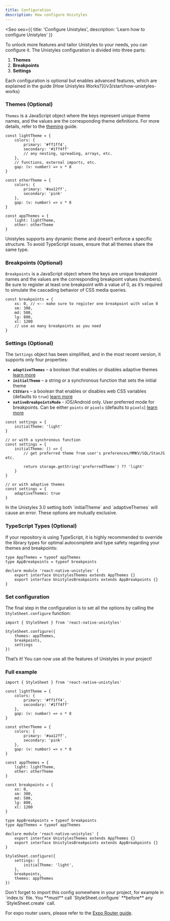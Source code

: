 ```yaml
---
title: Configuration
description: How configure Unistyles
---
```



<Seo
    seo={{
        title: 'Configure Unistyles',
        description: 'Learn how to configure Unistyles'
    }}
>

To unlock more features and tailor Unistyles to your needs, you can configure it. The Unistyles configuration is divided into three parts:

1. **Themes**
2. **Breakpoints**
3. **Settings**

<Aside>
Each configuration is optional but enables advanced features, which are explained in the guide [How Unistyles Works?](/v3/start/how-unistyles-works)
</Aside>

### Themes (Optional)

`Themes` is a JavaScript object where the keys represent unique theme names, and the values are the corresponding theme definitions. For more details, refer to the [theming](/v3/guides/theming) guide.

```tsx title="unistyles.ts"
const lightTheme = {
    colors: {
        primary: '#ff1ff4',
        secondary: '#1ff4ff'
        // any nesting, spreading, arrays, etc.
    },
    // functions, external imports, etc.
    gap: (v: number) => v * 8
}

const otherTheme = {
    colors: {
        primary: '#aa12ff',
        secondary: 'pink'
    },
    gap: (v: number) => v * 8
}

const appThemes = {
    light: lightTheme,
    other: otherTheme
}
```

<Aside>
Unistyles supports any dynamic theme and doesn’t enforce a specific structure. To avoid TypeScript issues, ensure that all themes share the same type.
</Aside>

### Breakpoints (Optional)

`Breakpoints` is a JavaScript object where the keys are unique breakpoint names and the values are the corresponding breakpoint values (numbers). Be sure to register at least one breakpoint with a value of 0, as it’s required to simulate the cascading behavior of CSS media queries.

```tsx title="unistyles.ts"
const breakpoints = {
    xs: 0, // <-- make sure to register one breakpoint with value 0
    sm: 300,
    md: 500,
    lg: 800,
    xl: 1200
    // use as many breakpoints as you need
}
```

### Settings (Optional)

The `Settings` object has been simplified, and in the most recent version, it supports only four properties:

- **`adaptiveThemes`** – a boolean that enables or disables adaptive themes [learn more](/v3/guides/theming#adaptive-themes)
- **`initialTheme`** – a string or a synchronous function that sets the initial theme
- **`CSSVars`** – a boolean that enables or disables web CSS variables (defaults to `true`) [learn more](/v3/references/web-only#css-variables)
- **`nativeBreakpointsMode`** - iOS/Android only. User preferred mode for breakpoints. Can be either `points` or `pixels` (defaults to `pixels`) [learn more](/v3/references/breakpoints#pixelpoint-mode-for-native-breakpoints)

```tsx title="unistyles.ts"
const settings = {
    initialTheme: 'light'
}

// or with a synchronous function
const settings = {
    initialTheme: () => {
        // get preferred theme from user's preferences/MMKV/SQL/StanJS etc.

        return storage.getString('preferredTheme') ?? 'light'
    }
}

// or with adaptive themes
const settings = {
    adaptiveThemes: true
}
```

<Aside>
In the Unistyles 3.0 setting both `initialTheme` and `adaptiveThemes` will cause an error. These options are mutually exclusive.
</Aside>

### TypeScript Types (Optional)

If your repository is using TypeScript, it is highly recommended to override the library types for optimal autocomplete and type safety regarding your themes and breakpoints:

```tsx title="unistyles.ts"
type AppThemes = typeof appThemes
type AppBreakpoints = typeof breakpoints

declare module 'react-native-unistyles' {
    export interface UnistylesThemes extends AppThemes {}
    export interface UnistylesBreakpoints extends AppBreakpoints {}
}

```

### Set configuration

The final step in the configuration is to set all the options by calling the `StyleSheet.configure` function:

```tsx title="unistyles.ts"
import { StyleSheet } from 'react-native-unistyles'

StyleSheet.configure({
    themes: appThemes,
    breakpoints,
    settings
})

```

That’s it! You can now use all the features of Unistyles in your project!

### Full example

```tsx title="unistyles.ts"
import { StyleSheet } from 'react-native-unistyles'

const lightTheme = {
    colors: {
        primary: '#ff1ff4',
        secondary: '#1ff4ff'
    },
    gap: (v: number) => v * 8
}

const otherTheme = {
    colors: {
        primary: '#aa12ff',
        secondary: 'pink'
    },
    gap: (v: number) => v * 8
}

const appThemes = {
    light: lightTheme,
    other: otherTheme
}

const breakpoints = {
    xs: 0,
    sm: 300,
    md: 500,
    lg: 800,
    xl: 1200
}

type AppBreakpoints = typeof breakpoints
type AppThemes = typeof appThemes

declare module 'react-native-unistyles' {
    export interface UnistylesThemes extends AppThemes {}
    export interface UnistylesBreakpoints extends AppBreakpoints {}
}

StyleSheet.configure({
    settings: {
        initialTheme: 'light',
    },
    breakpoints,
    themes: appThemes
})

```

<Aside>
Don't forget to import this config somewhere in your project, for example in `index.ts` file.
You **must** call `StyleSheet.configure` **before** any `StyleSheet.create` call.

For expo router users, please refer to the [Expo Router guide](/v3/guides/expo-router).
</Aside>

</Seo>
